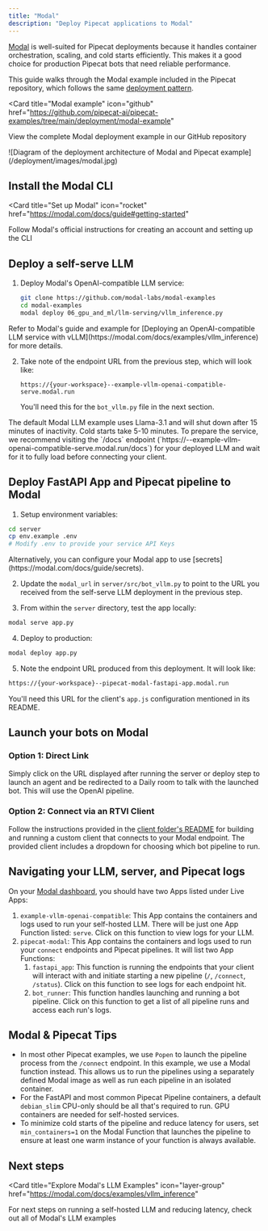 ```yaml
---
title: "Modal"
description: "Deploy Pipecat applications to Modal"
---
```


[Modal](https://www.modal.com) is well-suited for Pipecat deployments because it handles container orchestration, scaling, and cold starts efficiently. This makes it a good choice for production Pipecat bots that need reliable performance.

This guide walks through the Modal example included in the Pipecat repository, which follows the same [deployment pattern](/guides/deployment/pattern).

<Card
  title="Modal example"
  icon="github"
  href="https://github.com/pipecat-ai/pipecat-examples/tree/main/deployment/modal-example"
>
  View the complete Modal deployment example in our GitHub repository
</Card>

<Frame>
  ![Diagram of the deployment architecture of Modal and Pipecat
  example](/deployment/images/modal.jpg)
</Frame>

## Install the Modal CLI

<Card
  title="Set up Modal"
  icon="rocket"
  href="https://modal.com/docs/guide#getting-started"
>
  Follow Modal's official instructions for creating an account and setting up
  the CLI
</Card>

## Deploy a self-serve LLM

1. Deploy Modal's OpenAI-compatible LLM service:

   ```bash
   git clone https://github.com/modal-labs/modal-examples
   cd modal-examples
   modal deploy 06_gpu_and_ml/llm-serving/vllm_inference.py
   ```

<Info>
  Refer to Modal's guide and example for [Deploying an OpenAI-compatible LLM
  service with vLLM](https://modal.com/docs/examples/vllm_inference) for more
  details.
</Info>

2. Take note of the endpoint URL from the previous step, which will look like:
   ```
   https://{your-workspace}--example-vllm-openai-compatible-serve.modal.run
   ```
   You'll need this for the `bot_vllm.py` file in the next section.

<Note>
  The default Modal LLM example uses Llama-3.1 and will shut down after 15
  minutes of inactivity. Cold starts take 5-10 minutes. To prepare the service,
  we recommend visiting the `/docs` endpoint (`https://<Modal workspace>--example-vllm-openai-compatible-serve.modal.run/docs`)
  for your deployed LLM and wait for it to fully load before connecting your client.
</Note>

## Deploy FastAPI App and Pipecat pipeline to Modal

1. Setup environment variables:

```bash
cd server
cp env.example .env
# Modify .env to provide your service API Keys
```

<Info>
  Alternatively, you can configure your Modal app to use
  [secrets](https://modal.com/docs/guide/secrets).
</Info>

2. Update the `modal_url` in `server/src/bot_vllm.py` to point to the URL you received from the self-serve LLM deployment in the previous step.

3. From within the `server` directory, test the app locally:

```bash
modal serve app.py
```

4. Deploy to production:

```bash
modal deploy app.py
```

5. Note the endpoint URL produced from this deployment. It will look like:

```bash
https://{your-workspace}--pipecat-modal-fastapi-app.modal.run
```

You'll need this URL for the client's `app.js` configuration mentioned in its README.

## Launch your bots on Modal

### Option 1: Direct Link

Simply click on the URL displayed after running the server or deploy step to launch an agent and be redirected to a Daily room to talk with the launched bot. This will use the OpenAI pipeline.

### Option 2: Connect via an RTVI Client

Follow the instructions provided in the [client folder's README](https://github.com/pipecat-ai/pipecat-examples/tree/main/deployment/modal-example/client/javascript) for building and running a custom client that connects to your Modal endpoint. The provided client includes a dropdown for choosing which bot pipeline to run.

## Navigating your LLM, server, and Pipecat logs

On your [Modal dashboard](https://modal.com/apps), you should have two Apps listed under Live Apps:

1. `example-vllm-openai-compatible`: This App contains the containers and logs used to run your self-hosted LLM. There will be just one App Function listed: `serve`. Click on this function to view logs for your LLM.
2. `pipecat-modal`: This App contains the containers and logs used to run your `connect` endpoints and Pipecat pipelines. It will list two App Functions:
   1. `fastapi_app`: This function is running the endpoints that your client will interact with and initiate starting a new pipeline (`/`, `/connect`, `/status`). Click on this function to see logs for each endpoint hit.
   2. `bot_runner`: This function handles launching and running a bot pipeline. Click on this function to get a list of all pipeline runs and access each run's logs.

## Modal & Pipecat Tips

- In most other Pipecat examples, we use `Popen` to launch the pipeline process from the `/connect` endpoint. In this example, we use a Modal function instead. This allows us to run the pipelines using a separately defined Modal image as well as run each pipeline in an isolated container.
- For the FastAPI and most common Pipecat Pipeline containers, a default `debian_slim` CPU-only should be all that's required to run. GPU containers are needed for self-hosted services.
- To minimize cold starts of the pipeline and reduce latency for users, set `min_containers=1` on the Modal Function that launches the pipeline to ensure at least one warm instance of your function is always available.

## Next steps

<Card
  title="Explore Modal's LLM Examples"
  icon="layer-group"
  href="https://modal.com/docs/examples/vllm_inference"
>
  For next steps on running a self-hosted LLM and reducing latency, check out
  all of Modal's LLM examples
</Card>
